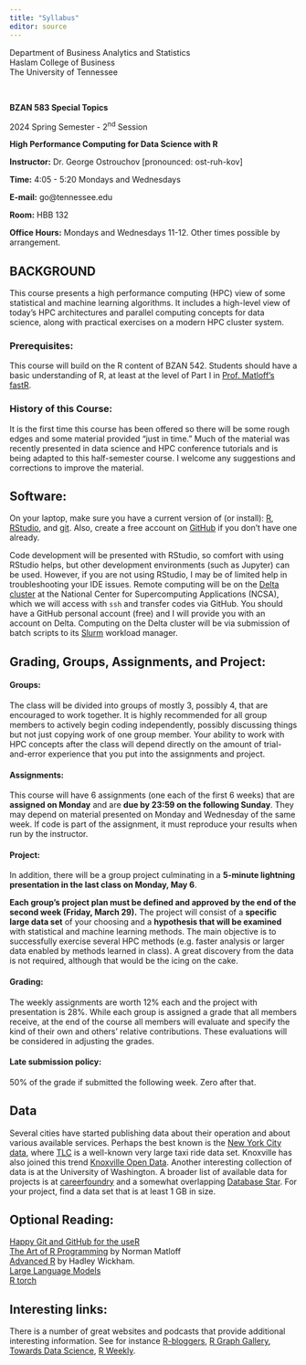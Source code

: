 ```yaml
---
title: "Syllabus"
editor: source
---
```


::: {layout="[2,1.2]"}
Department of Business Analytics and Statistics\
Haslam College of Business\
The University of Tennessee

$\qquad$

**BZAN 583 Special Topics**

2024 Spring Semester - 2^nd^ Session

**High Performance Computing for Data Science with R**

**Instructor:** Dr. George Ostrouchov \[pronounced: ost-ruh-kov\]

**Time:** 4:05 - 5:20 Mondays and Wednesdays

**E-mail:** go\@tennessee.edu

**Room:** HBB 132

**Office Hours:** Mondays and Wednesdays 11-12. Other times possible by arrangement.
:::

## BACKGROUND

This course presents a high performance computing (HPC) view of some statistical and machine learning algorithms. It includes a high-level view of today's HPC architectures and parallel computing concepts for data science, along with practical exercises on a modern HPC cluster system.

### Prerequisites:

This course will build on the R content of BZAN 542. Students should have a basic understanding of R, at least at the level of Part I in [Prof. Matloff's fastR](https://github.com/matloff/fasteR).

### History of this Course: 

It is the first time this course has been offered so there will be some rough edges and some material provided “just in time.” Much of the material was recently presented in data science and HPC conference tutorials and is being adapted to this half-semester course. I welcome any suggestions and corrections to improve the material.

```{=html}
<!-- Instructor notes
\### Proposed Lecture Topics (to be reduced, reordered, and coordinated) {.unnumbered}

-   Introductions, overview, form groups, R review, workflow assignment\
-   Workflow introduction: RStudio to GitHub to HPC platform.\
-   Bare basics of working with Unix (look/create/delete/copy files)\
-   We plan to work with the [TLC](https://www.nyc.gov/site/tlc/about/tlc-trip-record-data.page) large taxi ride data set to get some experience with large data I/O.\
-   What is parallel computing? Introduction to HPC architectures, resource managers, and cloud computing.\
-   Shared memory parallel computing with R (package **parallel** and multithreaded math libraries **FlexiBLAS**, **OpenBLAS**).\
-   Distributed memory parallel computing with R (package **pbdMPI**)\
-   Methodology choices:
    -   Random forest, serial, shared memory, and distributed memory versions\
    -   Regularized polynomial regression via **polyreg** package\
    -   Classification via projection onto trained basis functions\
    -   Deep Learning through the use of **torch** (the R interface to the PyTorch C++ library) or Large Language Models introduction (Hugging Face models), but not both.

The class will have two tracks that support each other: (1) a description of HPC concepts, some history to support the "why of HPC", and a practical track that uses a few tools to experiment with the HPC concepts on real HPC systems.
-->
```
## Software: 

On your laptop, make sure you have a current version of (or install): [R](https://www.r-project.org), [RStudio](https://www.rstudio.com), and [git](https://git-scm.com/). Also, create a free account on [GitHub](https://github.com/) if you don't have one already.

Code development will be presented with RStudio, so comfort with using RStudio helps, but other development environments (such as Jupyter) can be used. However, if you are not using RStudio, I may be of limited help in troubleshooting your IDE issues. Remote computing will be on the [Delta cluster](https://docs.ncsa.illinois.edu/systems/delta/en/latest/?source=wiki#) at the National Center for Supercomputing Applications (NCSA), which we will access with `ssh` and transfer codes via GitHub. You should have a GitHub personal account (free) and I will provide you with an account on Delta. Computing on the Delta cluster will be via submission of batch scripts to its [Slurm](https://slurm.schedmd.com/overview.html) workload manager.

## Grading, Groups, Assignments, and Project: 

#### Groups:

The class will be divided into groups of mostly 3, possibly 4, that are encouraged to work together. It is highly recommended for all group members to actively begin coding independently, possibly discussing things but not just copying work of one group member. Your ability to work with HPC concepts after the class will depend directly on the amount of trial-and-error experience that you put into the assignments and project.

#### Assignments:

This course will have 6 assignments (one each of the first 6 weeks) that are **assigned on Monday** and are **due by 23:59 on the following Sunday**. They may depend on material presented on Monday and Wednesday of the same week. If code is part of the assignment, it must reproduce your results when run by the instructor.

#### Project:

In addition, there will be a group project culminating in a **5-minute lightning presentation in the last class on Monday, May 6**.

**Each group's project plan must be defined and approved by the end of the second week (Friday, March 29).** The project will consist of a **specific large data set** of your choosing and a **hypothesis that will be examined** with statistical and machine learning methods. The main objective is to successfully exercise several HPC methods (e.g. faster analysis or larger data enabled by methods learned in class). A great discovery from the data is not required, although that would be the icing on the cake. 

#### Grading:

The weekly assignments are worth 12% each and the project with presentation is 28%. While each group is assigned a grade that all members receive, at the end of the course all members will evaluate and specify the kind of their own and others' relative contributions. These evaluations will be considered in adjusting the grades.

#### Late submission policy:

50% of the grade if submitted the following week. Zero after that.

## Data 

Several cities have started publishing data about their operation and about various available services. Perhaps the best known is the [New York City data](https://opendata.cityofnewyork.us/), where [TLC](https://www.nyc.gov/site/tlc/about/tlc-trip-record-data.page) is a well-known very large taxi ride data set. Knoxville has also joined this trend [Knoxville Open Data](https://www.knoxvilletn.gov/government/opendata). Another interesting collection of data is at the University of Washington. A broader list of available data for projects is at [careerfoundry](https://careerfoundry.com/en/blog/data-analytics/where-to-find-free-datasets/) and a somewhat overlapping [Database Star](https://www.databasestar.com/free-data-sets/). For your project, find a data set that is at least 1 GB in size.

## Optional Reading: 
[Happy Git and GitHub for the useR](https://happygitwithr.com/)  
[The Art of R Programming](https://utk.primo.exlibrisgroup.com/discovery/fulldisplay?docid=alma9925646348902311&context=L&vid=01UTN_KNOXVILLE:01UTK&lang=en&search_scope=MyInst_and_CI&adaptor=Local%20Search%20Engine&tab=Everything&query=any%2Ccontains%2CThe%20Art%20of%20R%20Programming%3A%20A%20Tour%20of%20Statistical%20Software%20Design) by Norman Matloff\
[Advanced R](https://adv-r.hadley.nz/) by Hadley Wickham.\
[Large Language Models]()\
[R torch](https://skeydan.github.io/Deep-Learning-and-Scientific-Computing-with-R-torch/)

## Interesting links: 

There is a number of great websites and podcasts that provide additional interesting information. See for instance [R-bloggers](https://www.r-bloggers.com), [R Graph Gallery](https://www.r-graph-gallery.com/portfolio/ggplot2-package/), [Towards Data Science](https://towardsdatascience.com), [R Weekly](https://rweekly.org).
